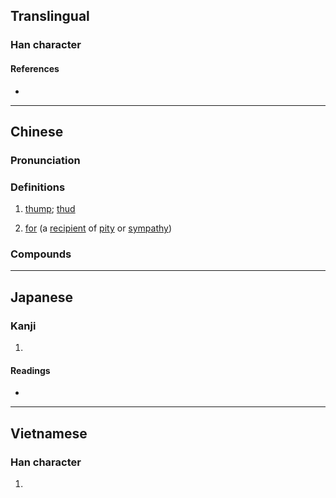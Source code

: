 {{character info}}
==Translingual==

===Han character===
{{Han char|rn=30|rad=口|as=12|sn=15|four=|canj=RNOT|ids=⿰口登}}

====References====
* {{Han ref|kx=0209.151|dkj=04324|hdz=10687.140|uh=5654|ud=22100}}

----

==Chinese==
{{zh-forms}}

===Pronunciation===
{{zh-pron
|m=dēng
|m-s=
|dg=
|c=dang1
|c-t=
|g=
|h=pfs=
|j=
|mb=
|md=
|mn=
|mn-t=
|w=
|x=
|mc=y
|oc=y
|cat=n
}}

===Definitions===
{{zh-hanzi}}

# {{lb|zh|onomatopoeia}} {{n-g|Sound of a heavy object hitting the ground or another object:}} [[thump]]; [[thud]]
# {{lb|zh|Cantonese}} [[for]] (a [[recipient]] of [[pity]] or [[sympathy]]) {{rfv-sense|zh}}

===Compounds===
{{zh-der|咯噔|咭噔咯噔|跳咯噔兒}}

----

==Japanese==

===Kanji===
{{ja-kanji|grade=|rs=口12}}

# {{rfdef|ja|sort=口12}}

====Readings====
* {{ja-readings|on=[[とう]] (tō)|kun=}}

----

==Vietnamese==

===Han character===
{{vi-hantu|[[đằng]]|rs=口12}}

# {{rfdef|vi|sort=口12}}